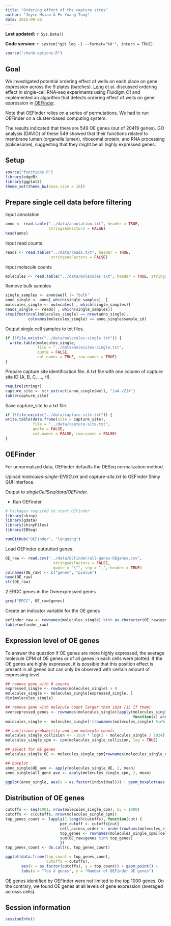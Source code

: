 ```yaml
---
title: "Ordering effect of the capture sites"
author: "Joyce Hsiao & Po-Yuang Tung"
date: 2015-09-26
---
```


**Last updated:** `r Sys.Date()`

**Code version:** `r system("git log -1 --format='%H'", intern = TRUE)`

```r
source("chunk-options.R")
```

## Goal

We investigated potential ordering effect of wells on each place on gene
expression across the 9 plates (batches). [Leng](http://dx.doi.org/10.1038/nmeth.3549) et al. discussed ordering effect 
in single-cell RNA-seq experiments using Fluidigm C1 and implemented an algorithm that detects ordering effect of wells on gene expression in [OEFinder](http://dx.doi.org/10.1101/025437).

Note that OEFinder relies on a series of permutations. We had to run OEFinder on a cluster-based computing system.

The results indicated that there are 549 OE genes (out of 20419 genes). GO analysis (DAVID) of these 549 showed that their functions related to membrane lumen (organelle lumen), ribosomal protein, and RNA processing (splicesome), suggesting that they might be all highly expressed genes. 


## Setup

```r
source("functions.R")
library(edgeR)
library(ggplot2)
theme_set(theme_bw(base_size = 16))
```



## Prepare single cell data before filtering

Input annotation

```r
anno <- read.table("../data/annotation.txt", header = TRUE,
                   stringsAsFactors = FALSE)
head(anno)
```

Input read counts.

```r
reads <- read.table("../data/reads.txt", header = TRUE,
                    stringsAsFactors = FALSE)
```

Input molecule counts

```r
molecules <- read.table("../data/molecules.txt", header = TRUE, stringsAsFactors = FALSE)
```

Remove bulk samples

```r
single_samples <- anno$well != "bulk"
anno_single <- anno[ which(single_samples), ]
molecules_single <- molecules[ , which(single_samples)]
reads_single <- reads[ , which(single_samples)]
stopifnot(ncol(molecules_single) == nrow(anno_single),
          colnames(molecules_single) == anno_single$sample_id)
```


Output single cell samples to txt files.

```r
if (!file.exists("../data/molecules-single.txt")) {
  write.table(molecules_single, 
              file = "../data/molecules-single.txt",
              quote = FALSE,
              col.names = TRUE, row.names = TRUE)
}
```


Prepare capture site identification file. A txt file with one column of capture site ID (A, B, C, ..., H).

```r
require(stringr)
capture_site <- str_extract(anno_single$well, "[aA-zZ]+")
table(capture_site)
```


Save capture_site to a txt file.

```r
if (!file.exists("../data/capture-site.txt")) {
write.table(data.frame(site = capture_site), 
            file = "../data/capture-site.txt",
            quote = FALSE,
            col.names = FALSE, row.names = FALSE)
}
```


## OEFinder

For unnormalized data, OEFinder defaults the DESeq normalization method. 

Upload *molecules-single-ENSG.txt* and *capture-site.txt* to OEFinder Shiny GUI interface.

Output to *singleCellSeq/data/OEFinder*.


* Run OEFinder

```r
# Packages required to start OEFinder
library(shiny)
library(gdata)
library(shinyFiles)
library(EBSeq)

runGitHub("OEFinder", "lengning")

```

Load OEFinder outputted genes.

```r
OE_raw <- read.csv("../data/OEFinder/all-genes-OEgenes.csv",
                     stringsAsFactors = FALSE,
                     quote = "\"", sep = ",", header = TRUE)
colnames(OE_raw) <- c("genes", "pvalue")
head(OE_raw)
str(OE_raw)
```


2 ERCC genes in the Overexpressed genes

```r
grep("ERCC", OE_raw$genes)
```


Create an indicator variable for the OE genes

```r
oefinder_raw <- rownames(molecules_single) %in% as.character(OE_raw$genes)
table(oefinder_raw)
```


## Expression level of OE genes

To answer the question if OE genes are more highly expressed, the average molecule CPM of OE genes or of all genes in each cells were plotted. If the OE genes are highly expressed, it is possible that this position effect is present in all genes but can only be observed with certain amount of expressing level.

```r
## remove gene with 0 counts
expressed_single <- rowSums(molecules_single) > 0
molecules_single <- molecules_single[expressed_single, ]
dim(molecules_single)

## remove gene with molecule count larger than 1024 (15 if them)
overexpressed_genes <- rownames(molecules_single)[apply(molecules_single, 1,
                                                        function(x) any(x >= 1024))]
molecules_single <- molecules_single[!(rownames(molecules_single) %in% overexpressed_genes), ]

## collision probability and cpm molecule counts
molecules_single_collision <- -1024 * log(1 - molecules_single / 1024)
molecules_single_cpm <- cpm(molecules_single_collision, log = TRUE)

## select for OE genes 
molecules_single_OE <- molecules_single_cpm[rownames(molecules_single_cpm) %in% as.character(OE_raw$genes),]

## boxplot
anno_single$OE_ave <- apply(molecules_single_OE, 2, mean)
anno_single$all_gene_ave <- apply(molecules_single_cpm, 2, mean)

ggplot(anno_single, aes(x = as.factor(individual))) + geom_boxplot(aes( y = OE_ave, fill = as.factor(batch), alpha = 0.25)) + geom_boxplot(aes( y = all_gene_ave, fill = as.factor(batch))) +  labs (x = "individual", y = "avarage molecule cpm", alpha = "OE", fill = "batch")
```


## Distribution of OE genes

```r
cutoffs <- seq(1001, nrow(molecules_single_cpm), by = 1000)
cutoffs <- c(cutoffs, nrow(molecules_single_cpm))
top_genes_count <- lapply(1:length(cutoffs), function(cut) {
                        per_cutoff <- cutoffs[cut]
                        cell_across_order <- order(rowSums(molecules_single_cpm), decreasing = TRUE)
                        top_genes <- rownames(molecules_single_cpm)[cell_across_order < per_cutoff]
                        sum(OE_raw$genes %in% top_genes)
                        })
top_genes_count <- do.call(c, top_genes_count)

ggplot(data.frame(top_count = top_genes_count,
                  cutoffs = cutoffs), 
       aes(x = as.factor(cutoffs), y = top_count)) + geom_point() +
       labs(x = "Top X genes", y = "Number of OEFinder OE genes")
```

OE genes identified by OEFinder were not limited to the top 1000 genes. On the contrary, we found
OE genes at all levels of gene expression (averaged acrosss cells).




## Session information

```r
sessionInfo()
```
